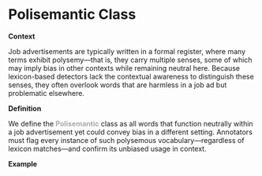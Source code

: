 # Polisemantic Class {#polisemantic}

**Context** 

Job advertisements are typically written in a formal register, where many terms exhibit polysemy—that is, they carry multiple senses, some of which may imply bias in other contexts while remaining neutral here. Because lexicon-based detectors lack the contextual awareness to distinguish these senses, they often overlook words that are harmless in a job ad but problematic elsewhere.


**Definition** 

We define the [**Polisemantic**]{style="color: #a9a9a9;"} class as all words that function neutrally within a job advertisement yet could convey bias in a different setting. Annotators must flag every instance of such polysemous vocabulary—regardless of lexicon matches—and confirm its unbiased usage in context.


**Example**

